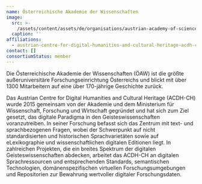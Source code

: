 ```yaml
---
name: Österreichische Akademie der Wissenschaften
image:
  src: >-
    /assets/content/assets/de/organisations/austrian-academy-of-sciences/image/src.png
  caption: ''
affiliations:
  - austrian-centre-for-digital-humanities-and-cultural-heritage-acdh-ch
contact: []
consortiumStatus: member
---
```

Die Österreichische Akademie der Wissenschaften (ÖAW) ist die größte außeruniversitäre Forschungseinrichtung Österreichs und blickt mit über 1300 Mitarbeitern auf eine über 170-jährige Geschichte zurück.

Das Austrian Centre for Digital Humanities and Cultural Heritage (ACDH-CH) wurde 2015 gemeinsam von der Akademie und dem Ministerium für Wissenschaft, Forschung und Wirtschaft gegründet und hat sich zum Ziel gesetzt, das digitale Paradigma in den Geisteswissenschaften voranzutreiben. In seiner Forschung befasst sich das Zentrum mit text- und sprachbezogenen Fragen, wobei der Schwerpunkt auf nicht standardisierten und historischen Sprachvarietäten sowie auf eLexikographie und wissenschaftlichen digitalen Editionen liegt. In zahlreichen Projekten, die ein breites Spektrum der digitalen Geisteswissenschaften abdecken, arbeitet das ACDH-CH an digitalen Sprachressourcen und entsprechenden Standards, semantischen Technologien, domänenspezifischen virtuellen Forschungsumgebungen und Repositorien zur Bewahrung wertvoller digitaler Forschungsdaten.
